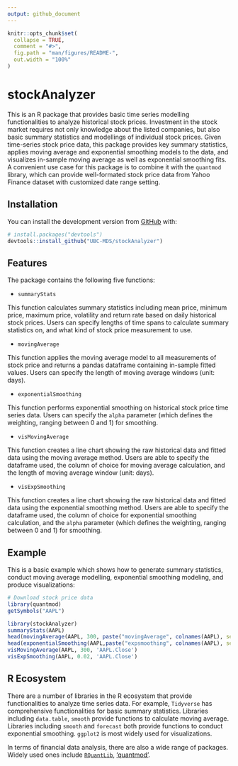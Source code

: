 ```yaml
---
output: github_document
---
```


<!-- README.md is generated from README.Rmd. Please edit that file -->

```r
knitr::opts_chunk$set(
  collapse = TRUE,
  comment = "#>",
  fig.path = "man/figures/README-",
  out.width = "100%"
)
```

# stockAnalyzer

<!-- badges: start -->
<!-- badges: end -->

This is an R package that provides basic time series modelling functionalities to analyze historical stock prices. Investment in the stock market requires not only knowledge about the listed companies, but also basic summary statistics and modellings of individual stock prices. Given time-series stock price data, this package provides key summary statistics, applies moving average and exponential smoothing models to the data, and visualizes in-sample moving average as well as exponential smoothing fits. A convenient use case for this package is to combine it with the `quantmod` library, which can provide well-formated stock price data from Yahoo Finance dataset with customized date range setting.

## Installation

You can install the development version from [GitHub](https://github.com/) with:

``` r
# install.packages("devtools")
devtools::install_github("UBC-MDS/stockAnalyzer")
```

## Features

The package contains the following five functions:

- `summaryStats`

This function calculates summary statistics including mean price, minimum price, maximum price, volatility and return rate based on daily historical stock prices.
Users can specify lengths of time spans to calculate summary statistics on, and what kind of stock price measurement to use.

- `movingAverage`

This function applies the moving average model to all measurements of stock price and returns a pandas dataframe containing in-sample fitted values. Users can specify the length of moving average windows (unit: days).

- `exponentialSmoothing`

This function performs exponential smoothing on historical stock price time series data. Users can specify the `alpha` parameter (which defines the weighting, ranging between 0 and 1) for smoothing.

- `visMovingAverage`

This function creates a line chart showing the raw historical data and fitted data using the moving average method. Users are able to specify the dataframe used, the column of choice for moving average calculation, and the length of moving average window (unit: days).

- `visExpSmoothing`

This function creates a line chart showing the raw historical data and fitted data using the exponential smoothing method. Users are able to specify the dataframe used, the column of choice for exponential smoothing calculation, and the `alpha` parameter (which defines the weighting, ranging between 0 and 1) for smoothing.

## Example

This is a basic example which shows how to generate summary statistics, conduct moving average modelling, exponential smoothing modeling, and produce visualizations:

```r
# Download stock price data
library(quantmod)
getSymbols("AAPL")

library(stockAnalyzer)
summaryStats(AAPL)
head(movingAverage(AAPL, 300, paste("movingAverage", colnames(AAPL), sep="_")))
head(exponentialSmoothing(AAPL,paste("expsmoothing", colnames(AAPL), sep="_"), 0.02))
visMovingAverage(AAPL, 300, 'AAPL.Close')
visExpSmoothing(AAPL, 0.02, 'AAPL.Close')
```

## R Ecosystem

There are a number of libraries in the R ecosystem that provide functionalities to analyze time series data. For example, `Tidyverse` has comprehensive functionalities for basic summary statistics. Libraries including `data.table`, `smooth` provide functions to calculate moving average. Libraries including `smooth` and `forecast` both provide functions to conduct exponential smoothing. `ggplot2` is most widely used for visualizations. 

In terms of financial data analysis, there are also a wide range of packages. Widely used ones include [`RQuantLib`](https://cran.r-project.org/web/packages/RQuantLib/index.html), ['quantmod'](https://cran.r-project.org/web/packages/quantmod/index.html). 
